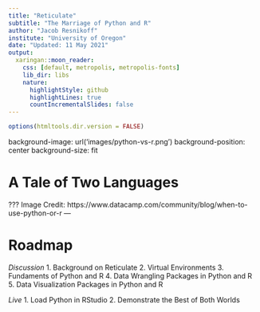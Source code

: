 ---
title: "Reticulate"
subtitle: "The Marriage of Python and R"
author: "Jacob Resnikoff"
institute: "University of Oregon"
date: "Updated: 11 May 2021"
output:
  xaringan::moon_reader:
    css: [default, metropolis, metropolis-fonts]
    lib_dir: libs
    nature:
      highlightStyle: github
      highlightLines: true
      countIncrementalSlides: false
---

```{r setup, include=FALSE, echo=TRUE}
options(htmltools.dir.version = FALSE)
```


background-image: url('images/python-vs-r.png')
background-position: center
background-size: fit

# A Tale of Two Languages

???
Image Credit: https://www.datacamp.com/community/blog/when-to-use-python-or-r
---

# Roadmap

*Discussion*
1. Background on Reticulate
2. Virtual Environments
3. Fundaments of Python and R
4. Data Wrangling Packages in Python and R
5. Data Visualization Packages in Python and R

*Live*
1. Load Python in RStudio
2. Demonstrate the Best of Both Worlds


